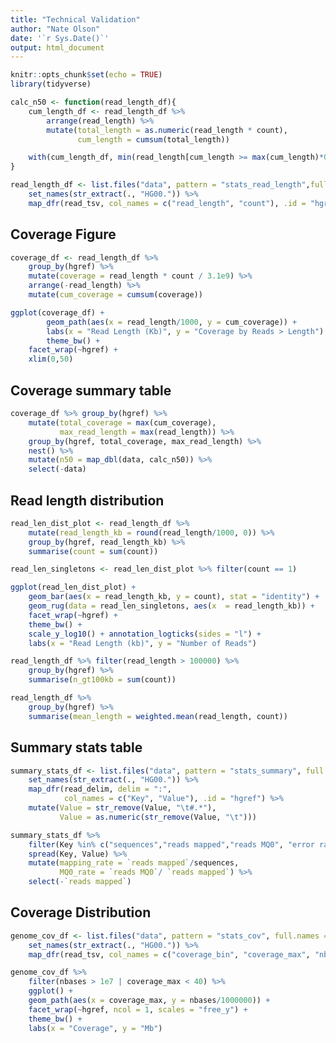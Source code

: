 ```yaml
---
title: "Technical Validation"
author: "Nate Olson"
date: '`r Sys.Date()`'
output: html_document
---
```


```r
knitr::opts_chunk$set(echo = TRUE)
library(tidyverse)
```


```r
calc_n50 <- function(read_length_df){
    cum_length_df <- read_length_df %>% 
        arrange(read_length) %>% 
        mutate(total_length = as.numeric(read_length * count),
               cum_length = cumsum(total_length))

    with(cum_length_df, min(read_length[cum_length >= max(cum_length)*0.5]))
}
```

```r
read_length_df <- list.files("data", pattern = "stats_read_length",full.names = TRUE) %>% 
    set_names(str_extract(., "HG00.")) %>% 
    map_dfr(read_tsv, col_names = c("read_length", "count"), .id = "hgref")
```

## Coverage Figure
```r
coverage_df <- read_length_df %>% 
    group_by(hgref) %>% 
    mutate(coverage = read_length * count / 3.1e9) %>% 
    arrange(-read_length) %>% 
    mutate(cum_coverage = cumsum(coverage))
```

```r
ggplot(coverage_df) + 
        geom_path(aes(x = read_length/1000, y = cum_coverage)) + 
        labs(x = "Read Length (Kb)", y = "Coverage by Reads > Length") + 
        theme_bw() + 
    facet_wrap(~hgref) + 
    xlim(0,50)
```

## Coverage summary table
```r
coverage_df %>% group_by(hgref) %>% 
    mutate(total_coverage = max(cum_coverage),
           max_read_length = max(read_length)) %>% 
    group_by(hgref, total_coverage, max_read_length) %>% 
    nest() %>% 
    mutate(n50 = map_dbl(data, calc_n50)) %>% 
    select(-data)
```

## Read length distribution
```r
read_len_dist_plot <- read_length_df %>% 
    mutate(read_length_kb = round(read_length/1000, 0)) %>% 
    group_by(hgref, read_length_kb) %>% 
    summarise(count = sum(count))

read_len_singletons <- read_len_dist_plot %>% filter(count == 1)

ggplot(read_len_dist_plot) + 
    geom_bar(aes(x = read_length_kb, y = count), stat = "identity") + 
    geom_rug(data = read_len_singletons, aes(x  = read_length_kb)) +
    facet_wrap(~hgref) + 
    theme_bw() + 
    scale_y_log10() + annotation_logticks(sides = "l") + 
    labs(x = "Read Length (kb)", y = "Number of Reads")
```

```r
read_length_df %>% filter(read_length > 100000) %>% 
    group_by(hgref) %>% 
    summarise(n_gt100kb = sum(count))
```

```r
read_length_df %>% 
    group_by(hgref) %>% 
    summarise(mean_length = weighted.mean(read_length, count))
```


## Summary stats table
```r
summary_stats_df <- list.files("data", pattern = "stats_summary", full.names = TRUE) %>% 
    set_names(str_extract(., "HG00.")) %>% 
    map_dfr(read_delim, delim = ":", 
            col_names = c("Key", "Value"), .id = "hgref") %>% 
    mutate(Value = str_remove(Value, "\t#.*"),
           Value = as.numeric(str_remove(Value, "\t")))
```
```r
summary_stats_df %>% 
    filter(Key %in% c("sequences","reads mapped","reads MQ0", "error rate")) %>% 
    spread(Key, Value) %>% 
    mutate(mapping_rate = `reads mapped`/sequences,
           MQ0_rate = `reads MQ0`/ `reads mapped`) %>% 
    select(-`reads mapped`)
```



## Coverage Distribution
```r
genome_cov_df <- list.files("data", pattern = "stats_cov", full.names = TRUE) %>% 
    set_names(str_extract(., "HG00.")) %>% 
    map_dfr(read_tsv, col_names = c("coverage_bin", "coverage_max", "nbases"), .id = "hgref")
```

```r
genome_cov_df %>% 
    filter(nbases > 1e7 | coverage_max < 40) %>% 
    ggplot() + 
    geom_path(aes(x = coverage_max, y = nbases/1000000)) + 
    facet_wrap(~hgref, ncol = 1, scales = "free_y") + 
    theme_bw() + 
    labs(x = "Coverage", y = "Mb")
```


